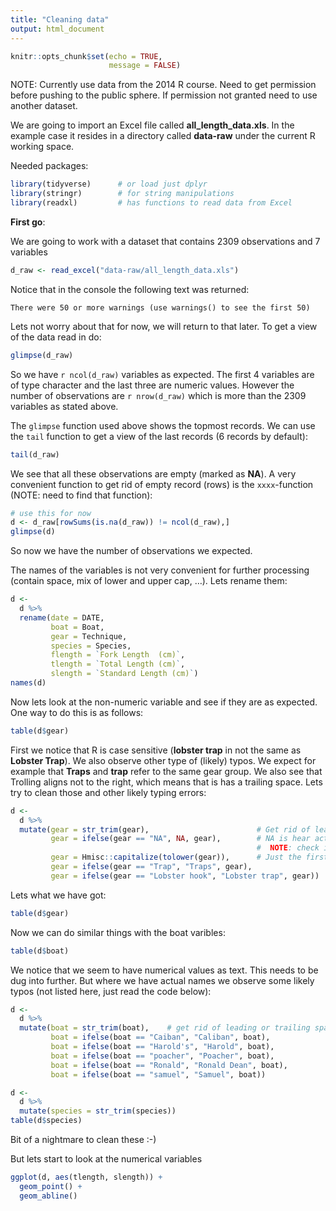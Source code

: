 ```yaml
---
title: "Cleaning data"
output: html_document
---
```


```r
knitr::opts_chunk$set(echo = TRUE,
                      message = FALSE)
```

NOTE: Currently use data from the 2014 R course. Need to get permission before pushing to the public sphere. If permission not granted need to use another dataset.

We are going to import an Excel file called __all_length_data.xls__. In the example case it resides in a directory called __data-raw__ under the current R working space.

Needed packages:
```r
library(tidyverse)      # or load just dplyr
library(stringr)        # for string manipulations
library(readxl)         # has functions to read data from Excel
```

__First go__:

We are going to work with a dataset that contains 2309 observations and 7 variables
```r
d_raw <- read_excel("data-raw/all_length_data.xls")
```

Notice that in the console the following text was returned:
```
There were 50 or more warnings (use warnings() to see the first 50)
```
Lets not worry about that for now, we will return to that later. To get a view of the data read in do:
```r
glimpse(d_raw)
```
So we have `r ncol(d_raw)` variables as expected. The first 4 variables are of type character and the last three are numeric values. However the number of observations are `r nrow(d_raw)` which is more than the 2309 variables as stated above.

The `glimpse` function used above shows the topmost records. We can use the `tail` function to get a view of the last records (6 records by default):
```r
tail(d_raw)
```
We see that all these observations are empty (marked as __NA__). A very convenient function to get rid of empty record (rows) is the `xxxx`-function (NOTE: need to find that function):
```r
# use this for now
d <- d_raw[rowSums(is.na(d_raw)) != ncol(d_raw),]
glimpse(d)
```
So now we have the number of observations we expected.

The names of the variables is not very convenient for further processing (contain space, mix of lower and upper cap, ...). Lets rename them:
```r
d <-
  d %>% 
  rename(date = DATE,
         boat = Boat,
         gear = Technique,
         species = Species,
         flength = `Fork Length  (cm)`,
         tlength = `Total Length (cm)`,
         slength = `Standard Length (cm)`)
names(d)
```

Now lets look at the non-numeric variable and see if they are as expected. One way to do this is as follows:
```r
table(d$gear)
```

First we notice that R is case sensitive (__lobster trap__ in not the same as __Lobster Trap__). We also observe other type of (likely) typos. We expect for example that __Traps__ and __trap__ refer to the same gear group. We also see that Trolling aligns not to the right, which means that is has a trailing space. Lets try to clean those and other likely typing errors:
```r
d <- 
  d %>% 
  mutate(gear = str_trim(gear),                        # Get rid of leading and trailing spaces
         gear = ifelse(gear == "NA", NA, gear),        # NA is hear actually NA
                                                       #  NOTE: check if this can not be fixed upstream (e.g. read_excel)
         gear = Hmisc::capitalize(tolower(gear)),      # Just the first word with capital
         gear = ifelse(gear == "Trap", "Traps", gear),
         gear = ifelse(gear == "Lobster hook", "Lobster trap", gear))
```

Lets what we have got:
```r
table(d$gear)
```

Now we can do similar things with the boat varibles:
```r
table(d$boat)
```

We notice that we seem to have numerical values as text. This needs to be dug into further. But where we have actual names we observe some likely typos (not listed here, just read the code below):
```r
d <- 
  d %>% 
  mutate(boat = str_trim(boat),    # get rid of leading or trailing spaces
         boat = ifelse(boat == "Caiban", "Caliban", boat),
         boat = ifelse(boat == "Harold's", "Harold", boat),
         boat = ifelse(boat == "poacher", "Poacher", boat),
         boat = ifelse(boat == "Ronald", "Ronald Dean", boat),
         boat = ifelse(boat == "samuel", "Samuel", boat))
```


```r
d <- 
  d %>% 
  mutate(species = str_trim(species))
table(d$species)
```

Bit of a nightmare to clean these :-)

But lets start to look at the numerical variables
```r
ggplot(d, aes(tlength, slength)) +
  geom_point() +
  geom_abline()
```
